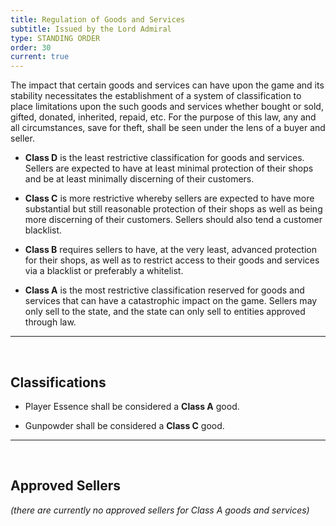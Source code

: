```yaml
---
title: Regulation of Goods and Services
subtitle: Issued by the Lord Admiral
type: STANDING ORDER
order: 30
current: true
---
```

The impact that certain goods and services can have upon the game and its
stability necessitates the establishment of a system of classification to place
limitations upon the such goods and services whether bought or sold, gifted,
donated, inherited, repaid, etc. For the purpose of this law, any and all
circumstances, save for theft, shall be seen under the lens of a buyer and
seller.

- **Class D** is the least restrictive classification for goods and services. Sellers
are expected to have at least minimal protection of their shops and be at least
minimally discerning of their customers.

- **Class C** is more restrictive whereby sellers are expected to have more
substantial but still reasonable protection of their shops as well as being more
discerning of their customers. Sellers should also tend a customer blacklist.

- **Class B** requires sellers to have, at the very least, advanced protection
for their shops, as well as to restrict access to their goods and services via
a blacklist or preferably a whitelist.

- **Class A** is the most restrictive classification reserved for goods and
services that can have a catastrophic impact on the game. Sellers may only sell
to the state, and the state can only sell to entities approved through law.

----
<br/>

## Classifications

- Player Essence shall be considered a **Class A** good.

- Gunpowder shall be considered a **Class C** good.


----

<br/>

## Approved Sellers

*(there are currently no approved sellers for Class A goods and services)*

